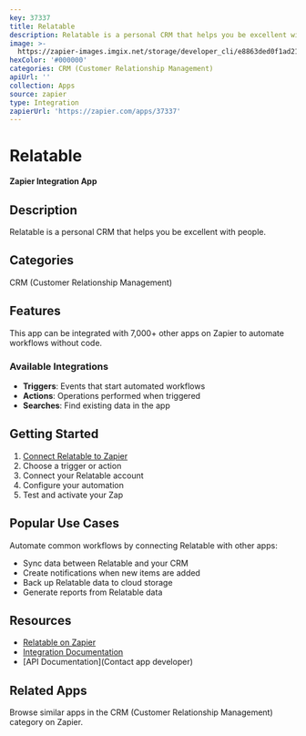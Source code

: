 ```yaml
---
key: 37337
title: Relatable
description: Relatable is a personal CRM that helps you be excellent with people.
image: >-
  https://zapier-images.imgix.net/storage/developer_cli/e8863ded0f1ad217cd0253e6afd6f5ce.png?auto=format%2Ccompress&ixlib=python-3.0.0&q=50
hexColor: '#000000'
categories: CRM (Customer Relationship Management)
apiUrl: ''
collection: Apps
source: zapier
type: Integration
zapierUrl: 'https://zapier.com/apps/37337'
---
```

# Relatable

**Zapier Integration App**

## Description

Relatable is a personal CRM that helps you be excellent with people.

## Categories

CRM (Customer Relationship Management)

## Features

This app can be integrated with 7,000+ other apps on Zapier to automate workflows without code.

### Available Integrations

- **Triggers**: Events that start automated workflows
- **Actions**: Operations performed when triggered
- **Searches**: Find existing data in the app

## Getting Started

1. [Connect Relatable to Zapier](https://zapier.com/apps/37337)
2. Choose a trigger or action
3. Connect your Relatable account
4. Configure your automation
5. Test and activate your Zap

## Popular Use Cases

Automate common workflows by connecting Relatable with other apps:

- Sync data between Relatable and your CRM
- Create notifications when new items are added
- Back up Relatable data to cloud storage
- Generate reports from Relatable data

## Resources

- [Relatable on Zapier](https://zapier.com/apps/37337)
- [Integration Documentation](https://zapier.com/apps/37337/integrations)
- [API Documentation](Contact app developer)

## Related Apps

Browse similar apps in the CRM (Customer Relationship Management) category on Zapier.
